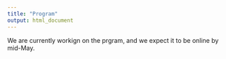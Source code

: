 ```yaml
---
title: "Program"
output: html_document
---
```


We are currently workign on the prgram, and we expect it to be online by mid-May.